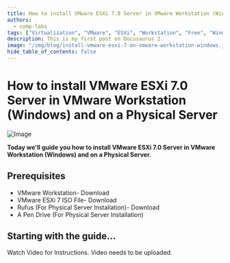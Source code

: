 ```yaml
---
title: How to install VMware ESXi 7.0 Server in VMware Workstation (Windows) and on a Physical Server
authors:
  - comp-labs
tags: ["Virtualization", "VMware", "ESXi", "Workstation", "Free", "Windows"]
description: This is my first post on Docusaurus 2.
image: "/img/blog/install-vmware-esxi-7-on-vmware-workstation-windows.jpg"
hide_table_of_contents: false
---
```


# How to install VMware ESXi 7.0 Server in VMware Workstation (Windows) and on a Physical Server

![Image](/img/blog/install-vmware-esxi-7-on-vmware-workstation-windows.jpg)

**Today we'll guide you how to install VMware ESXi 7.0 Server in VMware Workstation (Windows) and on a Physical Server.**

<!-- truncate -->

## Prerequisites

- VMware Workstation- Download
- VMware ESXi 7 ISO File- Download
- Rufus (For Physical Server Installation)- Download
- A Pen Drive (For Physical Server Installation)

## Starting with the guide...

Watch Video for Instructions.
Video needs to be uploaded.

